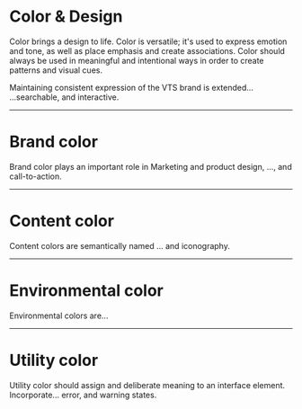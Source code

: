 
<Meta title="Style/ColorsOverview" />

# Color & Design

Color brings a design to life. Color is versatile; it's used to express emotion and tone,
as well as place emphasis and create associations. Color should always be used in meaningful and
intentional ways in order to create patterns and visual cues.

Maintaining consistent expression of the VTS brand is extended... ...searchable, and interactive.

---

# Brand color

Brand color plays an important role in Marketing and product design, ..., and call-to-action.

<ColorCollection title="Brand color">
  <ColorGroup groupTitle={'Primary Color'}>
    <ColorSection sectionTitle={'Section 1'}>
      <Color swatch="#140532" variable="$indigo-120" isWhiteText use="on-hover primary link" />
      <Color swatch="#280f96" variable="$indigo-110" isWhiteText use="on-hover primary button" />
      <Color
        swatch="#5528ff"
        variable="$indigo-100"
        isWhiteText
        isBaseColor
        use="on-hover primary link"
      />
      <Color swatch="#8c82ff" variable="$indigo-090" use="on-hover primary link" />
      <Color swatch="#c8c8ff" variable="$indigo-070" use="on-hover primary link" />
    </ColorSection>
  </ColorGroup>
  <ColorGroup groupTitle={'Accent Color'}>
    <ColorSection sectionTitle={'Section 1'}>
      <Color
        swatch="#ffb200"
        variable="$egg-100"
        isWhiteText
        isBaseColor
        use="on-hover primary link"
      />
      <Color swatch="#ffd87f" variable="$egg-050" use="on-hover primary button" />
    </ColorSection>
    <ColorSection sectionTitle={'Section 2'}>
      <Color
        swatch="#55FF55"
        variable="$some-kinda-green"
        isBaseColor
        use="on-hover primary link"
      />
      <Color swatch="#AAFFAA" variable="$egg-050" use="on-hover primary button" />
    </ColorSection>
  </ColorGroup>
  <ColorGroup groupTitle={'Other Test Colors'}>
    <ColorSection sectionTitle={'Section 1'}>
      <Color swatch="#000" variable="$black-100" isWhiteText use="on-hover primary link" />
      <Color swatch="#191919" variable="$black-090" isWhiteText use="on-hover primary button" />
      <Color swatch="#666666" variable="$black-060" isWhiteText use="on-hover primary link" />
      <Color swatch="#a6a6a6" variable="$black-035" use="on-hover primary link" />
      <Color swatch="#cccccc" variable="$black-020" use="on-hover primary link" />
      <Color swatch="#e5e5e5" variable="$black-010" use="on-hover primary link" />
      <Color swatch="#f7f7f7" variable="$black-003" use="on-hover primary link" />
      <Color swatch="#fff" variable="$white-100" use="on-hover primary link" />
    </ColorSection>
  </ColorGroup>
</ColorCollection>

---

# Content color

Content colors are semantically named ... and iconography.

<ColorCollection title="Content color">
  <ColorGroup groupTitle={''}>
    <ColorSection sectionTitle={'Section 1'}>
      <Color swatch="#666666" variable="$black-060" isWhiteText use="on-hover primary link" />
    </ColorSection>
    <ColorSection sectionTitle={'Section 2'}>
      <Color swatch="#a6a6a6" variable="$black-035" use="on-hover primary link" />
    </ColorSection>
    <ColorSection sectionTitle={'Section 3'}>
      <Color swatch="#f7f7f7" variable="$black-003" use="on-hover primary link" />
    </ColorSection>
  </ColorGroup>
</ColorCollection>

---

# Environmental color

Environmental colors are...

<ColorCollection title="Environmental color">
  <ColorGroup groupTitle={''}>
    <ColorSection sectionTitle={'Section 1'}>
      <Color swatch="#666666" variable="$black-060" isWhiteText use="on-hover primary link" />
    </ColorSection>
    <ColorSection sectionTitle={'Section 2'}>
      <Color swatch="#a6a6a6" variable="$black-035" use="on-hover primary link" />
    </ColorSection>
    <ColorSection sectionTitle={'Section 3'}>
      <Color swatch="#cccccc" variable="$black-020" use="on-hover primary link" />
    </ColorSection>
    <ColorSection sectionTitle={'Section 4'}>
      <Color swatch="#e5e5e5" variable="$black-010" use="on-hover primary link" />
    </ColorSection>
  </ColorGroup>
</ColorCollection>

---

# Utility color

Utility color should assign and deliberate meaning to an interface element. Incorporate... error, and warning states.

<ColorCollection title="Utility color">
  <ColorGroup groupTitle={'Success Color'}>
    <ColorSection sectionTitle={'Section 1'}>
      <Color
        swatch="#008759"
        variable="$green-140"
        isWhiteText
        isBaseColor
        use="on-hover primary link"
      />
      <Color swatch="#00e295" variable="$green-100" isWhiteText use="on-hover primary link" />
    </ColorSection>
  </ColorGroup>
  <ColorGroup groupTitle={'Error Color'}>
    <ColorSection sectionTitle={'Section 1'}>
      <Color
        swatch="#e60c0c"
        variable="$red-100"
        isWhiteText
        isBaseColor
        use="on-hover primary link"
      />
      <Color swatch="#ffa39e" variable="$red-050" use="on-hover primary link" />
      <Color swatch="#fff1f0" variable="$red-010" use="on-hover primary link" />
    </ColorSection>
  </ColorGroup>
  <ColorGroup groupTitle={'Warning Color'}>
    <ColorSection sectionTitle={'Section 1'}>
      <Color swatch="#ff9e00" variable="$orange-100" isWhiteText use="on-hover primary link" />
    </ColorSection>
    <ColorSection sectionTitle={'Section 2'}>
      <Color swatch="#ff8044" variable="$coral-100" isWhiteText use="on-hover primary link" />
    </ColorSection>
  </ColorGroup>
</ColorCollection>
